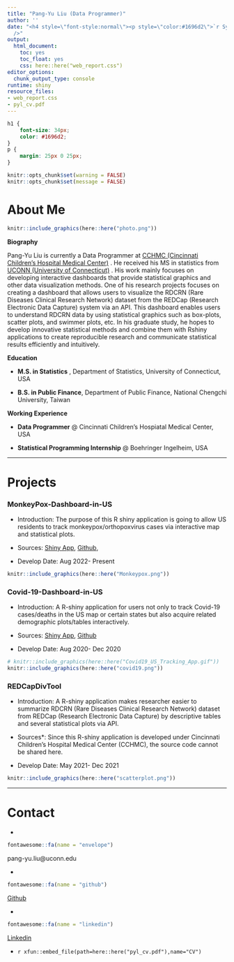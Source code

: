 ---
title: "Pang-Yu Liu (Data Programmer)"
author: ''
date: "<h4 style=\"font-style:normal\"><p style=\"color:#1696d2\">`r Sys.Date()`</p></h4><br
  />"
output:
  html_document:
    toc: yes
    toc_float: yes
    css: here::here("web_report.css")
editor_options:
  chunk_output_type: console
runtime: shiny
resource_files:
- web_report.css
- pyl_cv.pdf
---

<style>
@import url('https://fonts.googleapis.com/css?family=Lato&display=swap');
</style>

<link rel="stylesheet" href="//fonts.googleapis.com/css?family=Lato" />

```{css echo=FALSE}
h1 {
    font-size: 34px;
    color: #1696d2;
}
p {
    margin: 25px 0 25px;
}
```

```{r rmarkdown-setup, echo = FALSE}
knitr::opts_chunk$set(warning = FALSE)
knitr::opts_chunk$set(message = FALSE)
```

# About Me

```{r echo=FALSE,out.width="25%", out.height='25%'}
knitr::include_graphics(here::here("photo.png"))

```

 __Biography__

Pang-Yu Liu is currently a Data Programmer at [CCHMC (Cincinnati Children's Hospital Medical Center)](https://www.cincinnatichildrens.org/research/divisions/b/biostatistics) . He received his MS in statistics from [UCONN (University of Connecticut)](https://stat.uconn.edu/) . His work mainly focuses on developing interactive dashboards that provide statistical graphics and other data visualization methods. One of his research projects focuses on creating a dashboard that allows users to visualize the RDCRN (Rare Diseases Clinical Research Network) dataset from the REDCap (Research Electronic Data Capture) system via an API. This dashboard enables users to understand RDCRN data by using statistical graphics such as box-plots, scatter plots, and swimmer plots, etc. In his graduate study, he hopes to develop innovative statistical methods and combine them with Rshiny applications to create reproducible research and communicate statistical results efficiently and intuitively.

 **Education**

* **M.S. in Statistics** , Department of Statistics, University of Connecticut, USA

* **B.S. in Public Finance**, Department of Public Finance, National Chengchi University, Taiwan

 **Working Experience**

* **Data Programmer** @ Cincinnati Children's Hospiatal Medical Center, USA


* **Statistical Programming Internship** @ Boehringer Ingelheim, USA

 


-----

# Projects

### **MonkeyPox-Dashboard-in-US**

* Introduction: The purpose of this R shiny application is going to allow US residents to track monkeypox/orthopoxvirus cases via interactive map and statistical plots. 

* Sources: [Shiny App](https://jeffliu.shinyapps.io/MonkeyPoxDashboard/#section-dashboard), [Github](https://github.com/liuc3k/MonkeyPox-Dashboard-in-US),

* Develop Date: Aug 2022- Present

```{r echo=FALSE ,out.width="75%", out.height='50%'}
knitr::include_graphics(here::here("Monkeypox.png"))

```

### **Covid-19-Dashboard-in-US**

* Introduction: A R-shiny application for users not only to track Covid-19 cases/deaths in the US map or certain states but also acquire related demographic plots/tables interactively.

* Sources: [Shiny App](https://jeffliu.shinyapps.io/covid19dashboard/), [Github](https://github.com/liuc3k/Covid-19-Dashboard-in-US)

* Develop Date: Aug 2020- Dec 2020

```{r echo=FALSE, out.width="75%", out.height='50%'}
# knitr::include_graphics(here::here("Covid19_US_Tracking_App.gif"))
knitr::include_graphics(here::here("covid19.png"))
```

### **REDCapDivTool** 

* Introduction: A R-shiny application makes researcher easier to summarize RDCRN (Rare Diseases Clinical Research Network) dataset from REDCap (Research Electronic Data Capture) by descriptive tables and several statistical plots via API.

* Sources\*: Since this R-shiny application is developed under Cincinnati Children's Hospital Medical Center (CCHMC), the source code cannot be shared here. 

* Develop Date: May 2021- Dec 2021

```{r echo=FALSE, out.width="75%", out.height='50%'}

knitr::include_graphics(here::here("scatterplot.png"))
```


-----

# Contact

* 
```{r echo=FALSE, out.width="75%", out.height='50%'}
fontawesome::fa(name = "envelope")
``` 
pang-yu.liu@uconn.edu

* 
```{r echo=FALSE, out.width="75%", out.height='50%'}
fontawesome::fa(name = "github")
``` 
[Github](https://github.com/liuc3k) 

* 
```{r echo=FALSE, out.width="75%", out.height='50%'}
fontawesome::fa(name = "linkedin")
``` 
[Linkedin](https://www.linkedin.com/in/pang-yu-liu-468479129) 

* `r xfun::embed_file(path=here::here("pyl_cv.pdf"),name="CV")`



